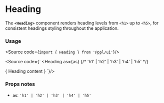 
<Meta of={HeadingStories}/>

# Heading


The **`<Heading>`** component renders heading levels from `<h1>` up to `<h5>`, for consistent headings styling throughout the application.

<Canvas of={HeadingStories.Default}/>

### Usage

<Source code={`import { Heading } from '@ppl/ui'`}/>

<Source code={`
<Heading 
  as={as} {/* 'h1' | 'h2' | 'h3' | 'h4' | 'h5' */}
>
  { Heading content }
</Heading>
`}/>

### Props notes

 - **`as`**: `'h1' | 'h2' | 'h3' | 'h4' | 'h5'`
